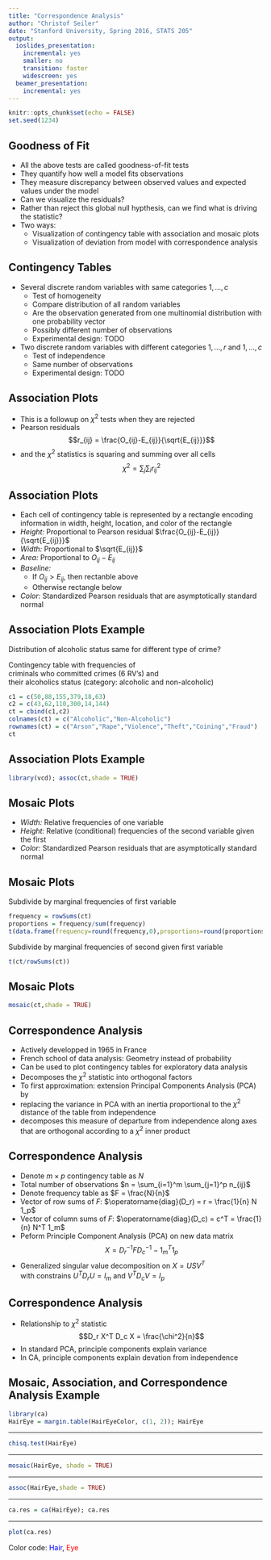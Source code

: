 ```yaml
---
title: "Correspondence Analysis"
author: "Christof Seiler"
date: "Stanford University, Spring 2016, STATS 205"
output:
  ioslides_presentation:
    incremental: yes
    smaller: no
    transition: faster
    widescreen: yes
  beamer_presentation:
    incremental: yes
---
```


```r
knitr::opts_chunk$set(echo = FALSE)
set.seed(1234)
```

## Goodness of Fit

* All the above tests are called goodness-of-fit tests
* They quantify how well a model fits observations
* They measure discrepancy between observed values and expected values under the model
* Can we visualize the residuals?
* Rather than reject this global null hypthesis, can we find what is driving the statistic?
* Two ways:
    * Visualization of contingency table with association and mosaic plots
    * Visualization of deviation from model with correspondence analysis

## Contingency Tables

* Several discrete random variables with same categories $1,\dots,c$
    * Test of homogeneity
    * Compare distribution of all random variables
    * Are the observation generated from one multinomial distribution with one probability vector
    * Possibly different number of observations
    * Experimental design: TODO
* Two discrete random variables with different categories $1,\dots,r$ and $1,\dots,c$
    * Test of independence
    * Same number of observations
    * Experimental design: TODO

## Association Plots

* This is a followup on $\chi^2$ tests when they are rejected
* Pearson residuals
$$r_{ij} = \frac{O_{ij}-E_{ij}}{\sqrt{E_{ij}}}$$
* and the $\chi^2$ statistics is squaring and summing over all cells
$$\chi^2 = \sum_j \sum_i r_{ij}^2$$

## Association Plots

* Each cell of contingency table is represented by a rectangle encoding information in width, height, location, and color of the rectangle
* *Height:* Proportional to Pearson residual $\frac{O_{ij}-E_{ij}}{\sqrt{E_{ij}}}$
* *Width:*  Proportional to $\sqrt{E_{ij}}$
* *Area:* Proportional to $O_{ij}-E_{ij}$
* *Baseline:* 
    * If $O_{ij} > E_{ij}$, then rectanble above
    * Otherwise rectangle below
* *Color:* Standardized Pearson residuals that are asymptotically standard normal

## Association Plots Example

Distribution of alcoholic status same for different type of crime?

Contingency table with frequencies of  
criminals who committed crimes (6 RV's) and  
their alcoholics status (category: alcoholic and non-alcoholic)

```r
c1 = c(50,88,155,379,18,63) 
c2 = c(43,62,110,300,14,144)
ct = cbind(c1,c2)
colnames(ct) = c("Alcoholic","Non-Alcoholic")
rownames(ct) = c("Arson","Rape","Violence","Theft","Coining","Fraud")
ct
```

## Association Plots Example

```r
library(vcd); assoc(ct,shade = TRUE)
```

## Mosaic Plots

* *Width:* Relative frequencies of one variable
* *Height:* Relative  (conditional) frequencies of the second variable given the first
* *Color:* Standardized Pearson residuals that are asymptotically standard normal

## Mosaic Plots {.build}

Subdivide by marginal frequencies of first variable

```r
frequency = rowSums(ct)
proportions = frequency/sum(frequency)
t(data.frame(frequency=round(frequency,0),proportions=round(proportions,2)))
```

Subdivide by marginal frequencies of second given first variable

```r
t(ct/rowSums(ct))
```

## Mosaic Plots

```r
mosaic(ct,shade = TRUE)
```

## Correspondence Analysis

* Actively developped in 1965 in France
* French school of data analysis: Geometry instead of probability
* Can be used to plot contingency tables for exploratory data analysis
* Decomposes the $\chi^2$ statistic into orthogonal factors
* To first approximation: extension Principal Components Analysis (PCA) by 
* replacing the variance in PCA with an inertia proportional to the $\chi^2$ distance of the table from independence
* decomposes this measure of departure from independence along axes that are orthogonal according to a $\chi^2$ inner product

## Correspondence Analysis

* Denote $m \times p$ contingency table as $N$
* Total number of observations $n = \sum_{i=1}^m \sum_{j=1}^p n_{ij}$
* Denote frequency table as $F = \frac{N}{n}$
* Vector of row sums of $F$: $\operatorname{diag}(D_r) = r = \frac{1}{n} N 1_p$
* Vector of column sums of $F$: $\operatorname{diag}(D_c) = c^T = \frac{1}{n} N^T 1_m$
* Peform Principle Component Analysis (PCA) on new data matrix
$$X = D_r^{-1} F D_c^{-1} − 1_m^T 1_p$$
* Generalized singular value decomposition on $X = USV^T$  
with constrains $U^T D_r U = I_m$ and $V^T D_c V = I_p$

## Correspondence Analysis

* Relationship to $\chi^2$ statistic
$$D_r X^T D_c X = \frac{\chi^2}{n}$$
* In standard PCA, principle components explain variance
* In CA, principle components explain devation from independence

## Mosaic, Association, and Correspondence Analysis Example

```r
library(ca)
HairEye = margin.table(HairEyeColor, c(1, 2)); HairEye
```

----

```r
chisq.test(HairEye)
```

----

```r
mosaic(HairEye, shade = TRUE)
```

---

```r
assoc(HairEye,shade = TRUE)
```

----

```r
ca.res = ca(HairEye); ca.res
```

----

```r
plot(ca.res)
```

Color code: <span style="color:blue">Hair</span>, <span style="color:red">Eye</span>
